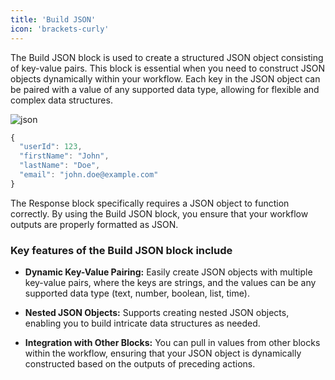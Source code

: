 ```yaml
--- 
title: 'Build JSON' 
icon: 'brackets-curly' 
---
```


The Build JSON block is used to create a structured JSON object consisting of key-value pairs. This block is essential when you need to construct JSON objects dynamically within your workflow. Each key in the JSON object can be paired with a value of any supported data type, allowing for flexible and complex data structures.

![json](/assets/images/json-var.png)


```jsx Example JSON
{
  "userId": 123,
  "firstName": "John",
  "lastName": "Doe",
  "email": "john.doe@example.com"
}
```


<Tip>

The Response block specifically requires a JSON object to function correctly. By using the Build JSON block, you ensure that your workflow outputs are properly formatted as JSON.

</Tip>

### Key features of the Build JSON block include

- **Dynamic Key-Value Pairing:** Easily create JSON objects with multiple key-value pairs, where the keys are strings, and the values can be any supported data type (text, number, boolean, list, time).

- **Nested JSON Objects:** Supports creating nested JSON objects, enabling you to build intricate data structures as needed.

- **Integration with Other Blocks:** You can pull in values from other blocks within the workflow, ensuring that your JSON object is dynamically constructed based on the outputs of preceding actions.
